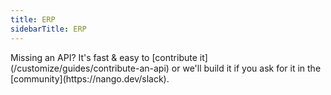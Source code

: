 ```yaml
---
title: ERP
sidebarTitle: ERP
---
```


<Tip>
    Missing an API? It's fast & easy to [contribute it](/customize/guides/contribute-an-api) or we'll build it if you ask for
    it in the [community](https://nango.dev/slack).
</Tip>

<CardGroup cols={4}>
    <Card title="Microsoft Dynamics 365 Finance & Operations" href="/integrations/all/microsoft-tenant-specific" color="#68a063" />
    <Card title="Netsuite" href="/integrations/all/netsuite" color="#68a063" />
    <Card title="Sage" href="/integrations/all/sage" color="#68a063" />
</CardGroup>
